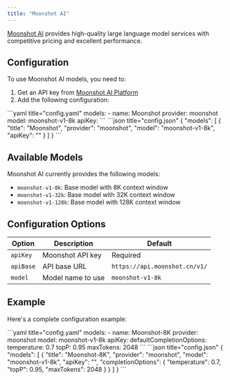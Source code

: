 ```yaml
---
title: "Moonshot AI"
---
```




[Moonshot AI](https://platform.moonshot.cn/) provides high-quality large language model services with competitive pricing and excellent performance.

## Configuration

To use Moonshot AI models, you need to:

1. Get an API key from [Moonshot AI Platform](https://platform.moonshot.cn/)
2. Add the following configuration:

<Tabs>
  <Tab title="YAML">
  ```yaml title="config.yaml"
  models:
    - name: Moonshot
      provider: moonshot
      model: moonshot-v1-8k
      apiKey: <YOUR_MOONSHOT_API_KEY>
  ```
  </Tab>
  <Tab title="JSON">
  ```json title="config.json"
  {
    "models": [
      {
        "title": "Moonshot",
        "provider": "moonshot",
        "model": "moonshot-v1-8k",
        "apiKey": "<YOUR_MOONSHOT_API_KEY>"
      }
    ]
  }
  ```
  </Tab>
</Tabs>

## Available Models

Moonshot AI currently provides the following models:

- `moonshot-v1-8k`: Base model with 8K context window
- `moonshot-v1-32k`: Base model with 32K context window
- `moonshot-v1-128k`: Base model with 128K context window

## Configuration Options

| Option    | Description       | Default                       |
| --------- | ----------------- | ----------------------------- |
| `apiKey`  | Moonshot API key  | Required                      |
| `apiBase` | API base URL      | `https://api.moonshot.cn/v1/` |
| `model`   | Model name to use | `moonshot-v1-8k`              |

## Example

Here's a complete configuration example:

<Tabs>
  <Tab title="YAML">
  ```yaml title="config.yaml"
  models:
    - name: Moonshot-8K
      provider: moonshot
      model: moonshot-v1-8k
      apiKey: <YOUR_MOONSHOT_API_KEY>
      defaultCompletionOptions:
        temperature: 0.7
        topP: 0.95
        maxTokens: 2048
  ```
  </Tab>
  <Tab title="JSON">
  ```json title="config.json"
  {
    "models": [
      {
        "title": "Moonshot-8K",
        "provider": "moonshot",
        "model": "moonshot-v1-8k",
        "apiKey": "<YOUR_MOONSHOT_API_KEY>",
        "completionOptions": {
          "temperature": 0.7,
          "topP": 0.95,
          "maxTokens": 2048
        }
      }
    ]
  }
  ```
  </Tab>
</Tabs>
